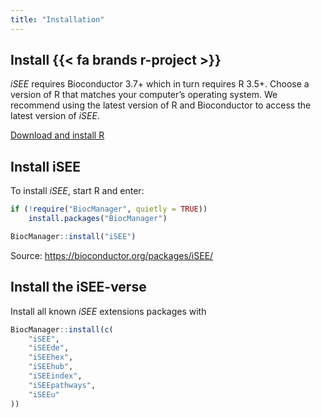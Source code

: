 ```yaml
---
title: "Installation"
---
```


## Install {{< fa brands r-project >}}

*iSEE* requires Bioconductor 3.7+ which in turn requires R 3.5+.
Choose a version of R that matches your computer’s operating system.
We recommend using the latest version of R and Bioconductor to access the latest version of *iSEE*.

[Download and install R](https://cran.rstudio.com/)

## Install iSEE

To install *iSEE*, start R and enter:

```r
if (!require("BiocManager", quietly = TRUE))
    install.packages("BiocManager")

BiocManager::install("iSEE")
```

Source: <https://bioconductor.org/packages/iSEE/>

## Install the iSEE-verse

Install all known *iSEE* extensions packages with

```r
BiocManager::install(c(
    "iSEE",
    "iSEEde",
    "iSEEhex",
    "iSEEhub",
    "iSEEindex",
    "iSEEpathways",
    "iSEEu"
))
```
